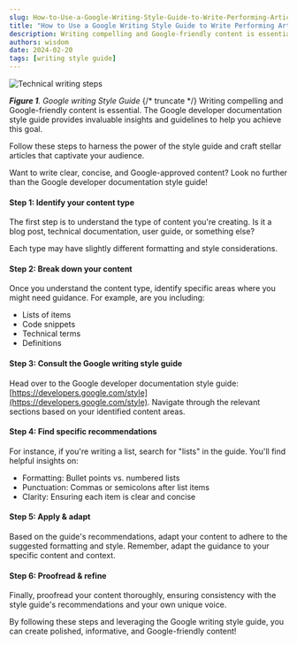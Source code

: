 ```yaml
---
slug: How-to-Use-a-Google-Writing-Style-Guide-to-Write-Performing-Articles
title: "How to Use a Google Writing Style Guide to Write Performing Articles"
description: Writing compelling and Google-friendly content is essential. The Google developer documentation style guide provides invaluable insights and guidelines to help you achieve this goal. 
authors: wisdom
date: 2024-02-20
tags: [writing style guide]
---
```


![Technical writing steps](./img/Fig-1-blog-google-style-guide.png)

_**Figure 1**. Google writing Style Guide_
{/* truncate */}
Writing compelling and Google-friendly content is essential. The Google developer documentation style guide provides invaluable insights and guidelines to help you achieve this goal.


Follow these steps to harness the power of the style guide and craft stellar articles that captivate your audience.

Want to write clear, concise, and Google-approved content? Look no further than the Google developer documentation style guide!

#### Step 1: Identify your content type

The first step is to understand the type of content you're creating. Is it a blog post, technical documentation, user guide, or something else?

Each type may have slightly different formatting and style considerations.

<script async src="https://pagead2.googlesyndication.com/pagead/js/adsbygoogle.js?client=ca-pub-5378239849378753"
     crossorigin="anonymous"></script>



<script>
     (adsbygoogle = window.adsbygoogle || []).push({});
</script>

#### Step 2: Break down your content

Once you understand the content type, identify specific areas where you might need guidance. For example, are you including:

- Lists of items
- Code snippets
- Technical terms
- Definitions

#### Step 3: Consult the Google writing style guide

Head over to the Google developer documentation style guide: [https://developers.google.com/style](https://developers.google.com/style). Navigate through the relevant sections based on your identified content areas.

#### Step 4: Find specific recommendations

For instance, if you're writing a list, search for "lists" in the guide. You'll find helpful insights on:

- Formatting: Bullet points vs. numbered lists
- Punctuation: Commas or semicolons after list items
- Clarity: Ensuring each item is clear and concise

#### Step 5: Apply & adapt

Based on the guide's recommendations, adapt your content to adhere to the suggested formatting and style. Remember, adapt the guidance to your specific content and context.

#### Step 6: Proofread & refine

Finally, proofread your content thoroughly, ensuring consistency with the style guide's recommendations and your own unique voice.

By following these steps and leveraging the Google writing style guide, you can create polished, informative, and Google-friendly content!

<script async src="https://pagead2.googlesyndication.com/pagead/js/adsbygoogle.js?client=ca-pub-5378239849378753"
     crossorigin="anonymous"></script>


<script>
     (adsbygoogle = window.adsbygoogle || []).push({});
</script>
